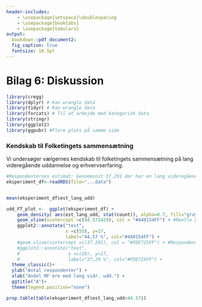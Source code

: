 ```yaml
---
header-includes:
    - \usepackage{setspace}\doublespacing
    - \usepackage{booktabs} 
    - \usepackage{tabularx}
output:   
  bookdown::pdf_document2:
  fig_caption: true
  fontsize: 10.5pt
---
```


# Bilag 6: Diskussion
```r
library(cregg)
library(dplyr) # Kan wrangle data
library(tidyr) # Kan wrangle data
library(forcats) # Til at arbejde med kategorisk data
library(stringr)
library(ggplot2)
library(ggpubr) #Flere plots på samme side
```


### Kendskab til Folketingets sammensætning
Vi undersøger vælgernes kendskab til folketingets sammensætning på lang videregående uddannelse og erhvervserfaring.
```r
#Respondenternes estimat: Gennemsnit 37.291 der har en lang videregående uddannelse. Respondenterne underestimerer altså andelens med lang videregående uddannelse.
eksperiment_df<-readRDS(file="...data")


mean(eksperiment_df$est_lang_udd)

udd_FT_plot <-  ggplot(eksperiment_df) +
    geom_density( aes(est_lang_udd, stat(count)), alpha=0.7, fill="gray80") +
    geom_vline(xintercept =c(44.571429), col = "#440154FF") + #Reelle gennemsnit
    ggplot2::annotate("text", 
                      x =c(55), y=17,
                      label="44,57 %", col="#440154FF") +
    #geom_vline(xintercept =c(37.291), col = "#FDE725FF") + #Respondenternes gennemsnit
    #ggplot2::annotate("text", 
    #                  x =c(28), y=17,
    #                  label="37,29 %", col="#FDE725FF") +
  theme_classic()+
  ylab("Antal respondenter") +
  xlab("Andel MF'ere med lang vidr. udd.") +
  ggtitle("A")+
  theme(legend.position="none")

prop.table(table(eksperiment_df$est_lang_udd<44.57))
```
